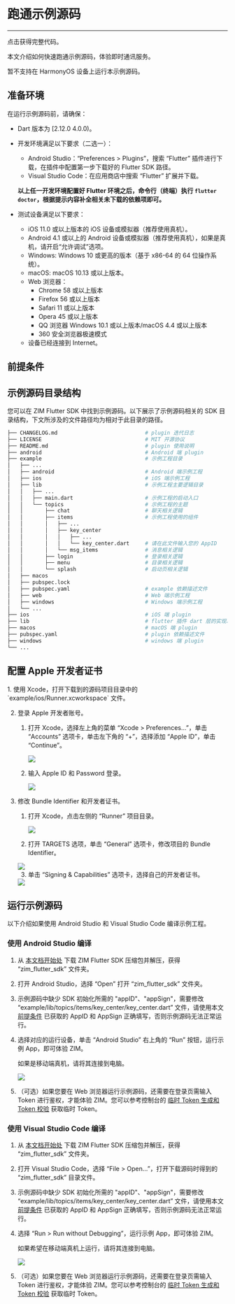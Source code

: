 

# 跑通示例源码

---

<Card title="示例源码" href="https://github.com/zegoim/zim_flutter_sdk" target="_blank">点击获得完整代码。</Card>

本文介绍如何快速跑通示例源码，体验即时通讯服务。

<Warning title="注意">
暂不支持在 HarmonyOS 设备上运行本示例源码。
</Warning>

## 准备环境

在运行示例源码前，请确保：
- Dart 版本为 [2.12.0 4.0.0)。
- 开发环境满足以下要求（二选一）：
    - Android Studio：“Preferences > Plugins”，搜索 “Flutter” 插件进行下载，在插件中配置第一步下载好的 Flutter SDK 路径。
    - Visual Studio Code：在应用商店中搜索 “Flutter” 扩展并下载。
         
    **以上任一开发环境配置好 Flutter 环境之后，命令行（终端）执行 `flutter doctor`，根据提示内容补全相关未下载的依赖项即可。**
  
- 测试设备满足以下要求：
    - iOS 11.0 或以上版本的 iOS 设备或模拟器（推荐使用真机）。
    - Android 4.1 或以上的 Android 设备或模拟器（推荐使用真机），如果是真机，请开启“允许调试”选项。
    - Windows: Windows 10 或更高的版本（基于 x86-64 的 64 位操作系统）。
    - macOS: macOS 10.13 或以上版本。
    - Web 浏览器：
        - Chrome 58 或以上版本
        - Firefox 56 或以上版本
        - Safari 11 或以上版本
        - Opera 45 或以上版本
        - QQ 浏览器 Windows 10.1 或以上版本/macOS 4.4 或以上版本
        - 360 安全浏览器极速模式
     - 设备已经连接到 Internet。

## 前提条件


<Content />
<Content1 />


## 示例源码目录结构

您可以在 ZIM Flutter SDK 中找到示例源码。以下展示了示例源码相关的 SDK 目录结构，下文所涉及的文件路径均为相对于此目录的路径。

```bash
├── CHANGELOG.md                            # plugin 迭代日志
├── LICENSE                                 # MIT 开源协议
├── README.md                               # plugin 使用说明
├── android                                 # Android 端 plugin
├── example                                 # 示例工程目录
│   ├── ...                           
│   ├── android                             # Android 端示例工程
│   ├── ios                                 # iOS 端示例工程
│   ├── lib                                 # 示例工程主要逻辑目录
│   │   ├── ...
│   │   ├── main.dart                       # 示例工程的启动入口
│   │   └── topics                          # 示例工程的主题
│   │       ├── chat                        # 聊天相关逻辑
│   │       ├── items                       # 示例工程使用的组件
│   │       │   ├── ...
│   │       │   ├── key_center
│   │       │   │   ├── ...
│   │       │   │   └── key_center.dart     # 请在此文件输入您的 AppID
│   │       │   └── msg_items               # 消息相关逻辑
│   │       ├── login                       # 登录相关逻辑
│   │       ├── menu                        # 目录相关逻辑
│   │       └── splash                      # 启动页相关逻辑
│   ├── macos
│   ├── pubspec.lock
│   ├── pubspec.yaml                        # example 依赖描述文件
│   ├── web                                 # Web 端示例工程
│   ├── windows                             # Windows 端示例工程
│   └── ...
├── ios                                     # iOS 端 plugin      
├── lib                                     # flutter 插件 dart 层的实现以及头文件
├── macos                                   # macOS 端 plugin
├── pubspec.yaml                            # plugin 依赖描述文件
├── windows                                 # windows 端 plugin
└── ...
```

## 配置 Apple 开发者证书

<Accordion title="（可选）如果您需要在 iOS 真机上运行示例 App，请参考本步骤配置你的 Apple 开发证书" defaultOpen="false">
1. 使用 Xcode，打开下载到的源码项目目录中的 `example/ios/Runner.xcworkspace` 文件。

2. 登录 Apple 开发者账号。

    1. 打开 Xcode，选择左上角的菜单 “Xcode > Preferences...”，单击 “Accounts” 选项卡，单击左下角的 “+”，选择添加 “Apple ID”，单击 “Continue”。

        <Frame width="512" height="auto" caption=""><img src="https://doc-media.zego.im/sdk-doc/Pics/iOS/ZegoExpressEngine/Common/xcode-account.png" /></Frame>

    2. 输入 Apple ID 和 Password 登录。

        <Frame width="512" height="auto" caption=""><img src="https://doc-media.zego.im/sdk-doc/Pics/iOS/ZegoExpressEngine/Common/xcode-login-apple-id.png" /></Frame>

3. 修改 Bundle Identifier 和开发者证书。

    1. 打开 Xcode，点击左侧的 “Runner” 项目目录。

        <Frame width="512" height="auto" caption=""><img src="https://doc-media.zego.im/sdk-doc/Pics/Flutter/ZegoExpressEngine/flutter-xcode-select-project.png" /></Frame>

    2. 打开 TARGETS 选项，单击 “General” 选项卡，修改项目的 Bundle Identifier。

      <Frame width="512" height="auto" caption="">
        <img src="https://doc-media.zego.im/sdk-doc/Pics/ZIM/flutter/run_example_demo_2.png" />
      </Frame>

    3. 单击 “Signing & Capabilities” 选项卡，选择自己的开发者证书。

      <Frame width="512" height="auto" caption="">
        <img src="https://doc-media.zego.im/sdk-doc/Pics/ZIM/flutter/run_example_demo_3.png" />
      </Frame>

</Accordion>


## 运行示例源码

以下介绍如果使用 Android Studio 和 Visual Studio Code 编译示例工程。

### 使用 Android Studio 编译

1. 从 [本文档开始处](#跑通示例源码) 下载 ZIM Flutter SDK 压缩包并解压，获得 “zim_flutter_sdk” 文件夹。

2. 打开 Android Studio，选择 “Open” 打开 “zim_flutter_sdk” 文件夹。

3. 示例源码中缺少 SDK 初始化所需的 "appID"、"appSign"，需要修改 “example/lib/topics/items/key_center/key_center.dart” 文件，请使用本文 [前提条件](#前提条件) 已获取的 AppID 和 AppSign 正确填写，否则示例源码无法正常运行。

4. 选择对应的运行设备，单击 “Android Studio” 右上角的 “Run” 按钮，运行示例 App，即可体验 ZIM。

    <Note title="说明">

    如果是移动端真机，请将其连接到电脑。
    </Note>

    <Frame width="512" height="auto" caption=""><img src="https://doc-media.zego.im/sdk-doc/Pics/ZIM/flutter/run_example_demo_0.png" /></Frame>

5. （可选）如果您要在 Web 浏览器运行示例源码，还需要在登录页需输入 Token 进行鉴权，才能体验 ZIM。您可以参考控制台的 [临时 Token 生成和 Token 校验](https://doc-zh.zego.im/article/16309) 获取临时 Token。

### 使用 Visual Studio Code 编译

1. 从 [本文档开始处](#跑通示例源码) 下载 ZIM Flutter SDK 压缩包并解压，获得 “zim_flutter_sdk” 文件夹。

2. 打开 Visual Studio Code，选择 “File > Open...”，打开下载源码时得到的 “zim_flutter_sdk” 目录文件。

3. 示例源码中缺少 SDK 初始化所需的 "appID"、"appSign"，需要修改 “example/lib/topics/items/key_center/key_center.dart” 文件，请使用本文 [前提条件](#前提条件) 已获取的 AppID 和 AppSign 正确填写，否则示例源码无法正常运行。

4. 选择 “Run > Run without Debugging”，运行示例 App，即可体验 ZIM。

    <Note title="说明">

    如果希望在移动端真机上运行，请将其连接到电脑。
    </Note>

    <Frame width="512" height="auto" caption=""><img src="https://doc-media.zego.im/sdk-doc/Pics/ZIM/flutter/run_example_demo_1.png" /></Frame>

5. （可选）如果您要在 Web 浏览器运行示例源码，还需要在登录页需输入 Token 进行鉴权，才能体验 ZIM。您可以参考控制台的 [临时 Token 生成和 Token 校验](https://doc-zh.zego.im/article/16309) 获取临时 Token。
